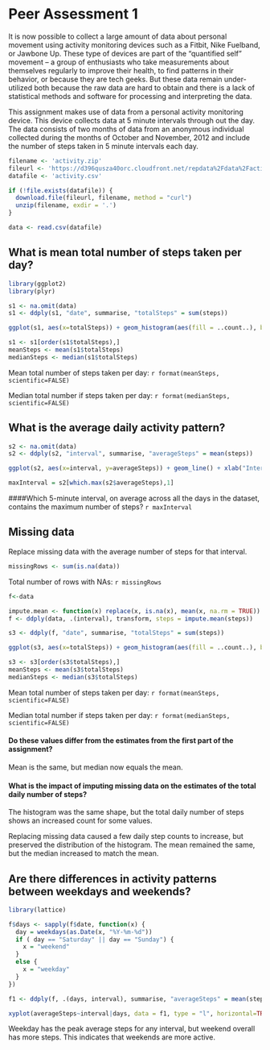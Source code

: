 # Peer Assessment 1

It is now possible to collect a large amount of data about personal movement using activity monitoring devices such as a Fitbit, Nike Fuelband, or Jawbone Up. These type of devices are part of the "quantified self" movement -- a group of enthusiasts who take measurements about themselves regularly to improve their health, to find patterns in their behavior, or because they are tech geeks. But these data remain under-utilized both because the raw data are hard to obtain and there is a lack of statistical methods and software for processing and interpreting the data.

This assignment makes use of data from a personal activity monitoring device. This device collects data at 5 minute intervals through out the day. The data consists of two months of data from an anonymous individual collected during the months of October and November, 2012 and include the number of steps taken in 5 minute intervals each day.

```r
filename <- 'activity.zip'
fileurl <- 'https://d396qusza40orc.cloudfront.net/repdata%2Fdata%2Factivity.zip'
datafile <- 'activity.csv'

if (!file.exists(datafile)) {
  download.file(fileurl, filename, method = "curl")
  unzip(filename, exdir = '.')
}

data <- read.csv(datafile)
```

## What is mean total number of steps taken per day?

```r
library(ggplot2)
library(plyr)

s1 <- na.omit(data)
s1 <- ddply(s1, "date", summarise, "totalSteps" = sum(steps))

ggplot(s1, aes(x=totalSteps)) + geom_histogram(aes(fill = ..count..), binwidth=500) + ggtitle("Histogram of steps per day") + xlab("Number of steps") + ylab("Count") + ylim(0, 12)

s1 <- s1[order(s1$totalSteps),]
meanSteps <- mean(s1$totalSteps)
medianSteps <- median(s1$totalSteps)
```

Mean total number of steps taken per day: ```r format(meanSteps, scientific=FALSE)```

Median total number if steps taken per day: ```r format(medianSteps, scientific=FALSE)```

## What is the average daily activity pattern?

```r
s2 <- na.omit(data)
s2 <- ddply(s2, "interval", summarise, "averageSteps" = mean(steps))

ggplot(s2, aes(x=interval, y=averageSteps)) + geom_line() + xlab("Interval") + ylab("Number of steps") + ggtitle("Average steps per interval")
```

```r
maxInterval = s2[which.max(s2$averageSteps),1]
```
####Which 5-minute interval, on average across all the days in the dataset, contains the maximum number of steps? ```r maxInterval```

## Missing data

Replace missing data with the average number of steps for that interval.

```r
missingRows <- sum(is.na(data))
```

Total number of rows with NAs: ```r missingRows```

```r
f<-data

impute.mean <- function(x) replace(x, is.na(x), mean(x, na.rm = TRUE))
f <- ddply(data, .(interval), transform, steps = impute.mean(steps))

s3 <- ddply(f, "date", summarise, "totalSteps" = sum(steps))

ggplot(s3, aes(x=totalSteps)) + geom_histogram(aes(fill = ..count..), binwidth=500) + ggtitle("Histogram of steps per day with no NAs") + xlab("Number of steps") + ylab("Count") + ylim(0, 12)

s3 <- s3[order(s3$totalSteps),]
meanSteps <- mean(s3$totalSteps)
medianSteps <- median(s3$totalSteps)
```

Mean total number of steps taken per day: ```r format(meanSteps, scientific=FALSE)```

Median total number if steps taken per day: ```r format(medianSteps, scientific=FALSE)```


#### Do these values differ from the estimates from the first part of the assignment? 

Mean is the same, but median now equals the mean.

#### What is the impact of imputing missing data on the estimates of the total daily number of steps?

The histogram was the same shape, but the total daily number of steps shows an increased count for some values.

Replacing missing data caused a few daily step counts to increase, but preserved the distribution of the histogram.  The mean remained the same, but the median increased to match the mean.

## Are there differences in activity patterns between weekdays and weekends?

```r
library(lattice)

f$days <- sapply(f$date, function(x) { 
  day = weekdays(as.Date(x, "%Y-%m-%d")) 
  if ( day == "Saturday" || day == "Sunday") { 
    x = "weekend" 
  } 
  else { 
    x = "weekday" 
  }
})

f1 <- ddply(f, .(days, interval), summarise, "averageSteps" = mean(steps))

xyplot(averageSteps~interval|days, data = f1, type = "l", horizontal=TRUE, layout = c(1, 2), xlab="Interval", ylab="Number of steps", main="Steps per interval - weekend vs weekday")

```

Weekday has the peak average steps for any interval, but weekend overall has more steps.  This indicates that weekends are more active.
